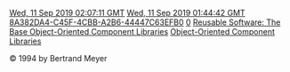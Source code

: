 [[Property:modification_date|Wed, 11 Sep 2019 02:07:11 GMT]]
[[Property:publication_date|Wed, 11 Sep 2019 01:44:42 GMT]]
[[Property:uuid|8A382DA4-C45F-4CBB-A2B6-44447C63EFB0]]
[[Property:weight|0]]
[[Property:title|Reusable Software: The Base Object-Oriented Component Libraries]]
[[Property:link_title| Object-Oriented Component Libraries]]

&copy; 1994 by Bertrand Meyer

{{note|PLACHOLDER FOR WORK IN PROGRESS}}